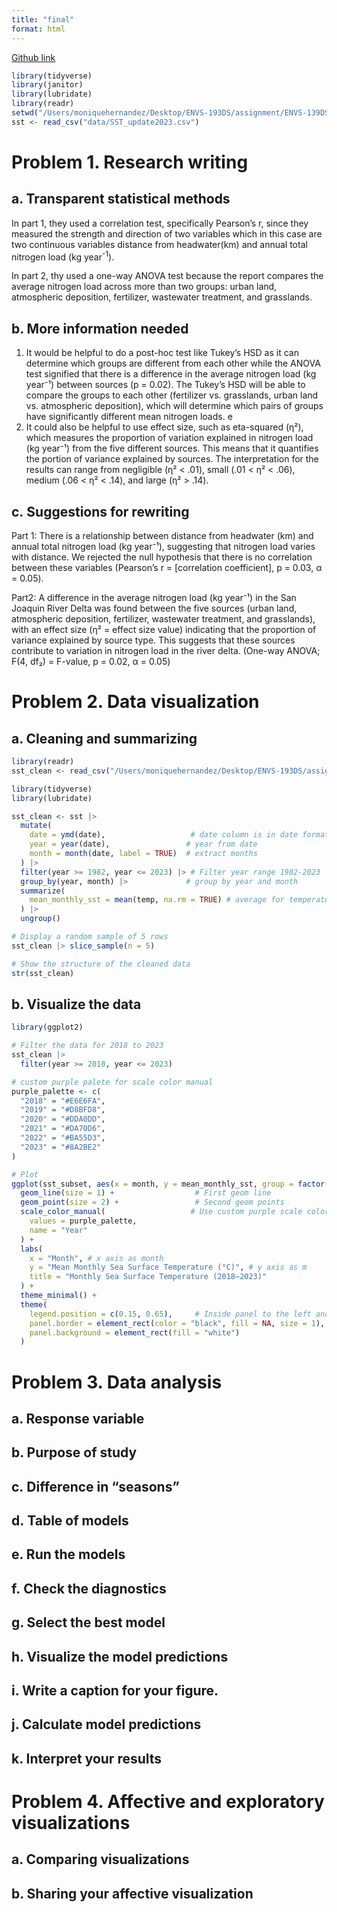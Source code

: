 ```yaml
---
title: "final"
format: html
---
```


[Github link](https://github.com/moniqueallyson/ENVS-193DS_spring-2025_final)

```r

library(tidyverse)
library(janitor)
library(lubridate)
library(readr)
setwd("/Users/moniquehernandez/Desktop/ENVS-193DS/assignment/ENVS-139DS-FINAL/ENVS-193DS_spring-2025_final")
sst <- read_csv("data/SST_update2023.csv")


```

# Problem 1. Research writing

## a. Transparent statistical methods

In part 1, they used a correlation test, specifically Pearson's r, since they measured the strength and direction of two variables which in this case are two continuous variables distance from headwater(km) and annual total nitrogen load (kg year^-1^).

In part 2, thy used a one-way ANOVA test because the report compares the average nitrogen load across more than two groups: urban land, atmospheric deposition, fertilizer, wastewater treatment, and grasslands.

## b. More information needed

1. It would be helpful to do a post-hoc test like Tukey's HSD as it can determine which groups are different from each other while the ANOVA test signified that there is a difference in the average nitrogen load (kg year⁻¹) between sources (p = 0.02). The Tukey's HSD will be able to compare the groups to each other (fertilizer vs. grasslands, urban land vs. atmospheric deposition), which will determine which pairs of groups have significantly different mean nitrogen loads.
e
2. It could also be helpful to use effect size, such as eta-squared (η²), which measures the proportion of variation explained in nitrogen load (kg year⁻¹) from the five different sources. This means that it quantifies the portion of variance explained by sources. The interpretation for the results can range from negligible (η² \< .01), small (.01 \< η² \< .06), medium (.06 \< η² \< .14), and large (η² \> .14).

## c. Suggestions for rewriting

Part 1: There is a relationship between distance from headwater (km) and annual total nitrogen load (kg year⁻¹), suggesting that nitrogen load varies with distance. We rejected the null hypothesis that there is no correlation between these variables (Pearson’s r = [correlation coefficient], p = 0.03, α = 0.05).

Part2: A difference in the average nitrogen load (kg year⁻¹) in the San Joaquin River Delta was found between the five sources (urban land, atmospheric deposition, fertilizer, wastewater treatment, and grasslands), with an effect size (η² = effect size value) indicating that the proportion of variance explained by source type. This suggests that these sources contribute to variation in nitrogen load in the river delta. (One-way ANOVA; F(4, df₂) = F-value, p = 0.02, α = 0.05)

# Problem 2. Data visualization

## a. Cleaning and summarizing

```r
library(readr)
sst_clean <- read_csv("/Users/moniquehernandez/Desktop/ENVS-193DS/assignment/ENVS-139DS-FINAL/ENVS-193DS_spring-2025_final/data/SST_update2023.csv")

library(tidyverse)
library(lubridate)

sst_clean <- sst |>                     
  mutate(                               
    date = ymd(date),                   # date column is in date format
    year = year(date),                 # year from date
    month = month(date, label = TRUE)  # extract months
  ) |>
  filter(year >= 1982, year <= 2023) |> # Filter year range 1982-2023
  group_by(year, month) |>             # group by year and month
  summarize(
    mean_monthly_sst = mean(temp, na.rm = TRUE) # average for temperature
  ) |>
  ungroup()

# Display a random sample of 5 rows
sst_clean |> slice_sample(n = 5)

# Show the structure of the cleaned data
str(sst_clean)

```


## b. Visualize the data

```r
library(ggplot2)

# Filter the data for 2018 to 2023
sst_clean |> 
  filter(year >= 2018, year <= 2023)

# custom purple palete for scale color manual
purple_palette <- c(
  "2018" = "#E6E6FA",
  "2019" = "#D8BFD8",
  "2020" = "#DDA0DD",
  "2021" = "#DA70D6",
  "2022" = "#BA55D3",
  "2023" = "#8A2BE2"
)

# Plot
ggplot(sst_subset, aes(x = month, y = mean_monthly_sst, group = factor(year), color = factor(year))) +
  geom_line(size = 1) +                  # First geom line
  geom_point(size = 2) +                 # Second geom points
  scale_color_manual(                   # Use custom purple scale color
    values = purple_palette,
    name = "Year"
  ) +
  labs(
    x = "Month", # x axis as month
    y = "Mean Monthly Sea Surface Temperature (°C)", # y axis as m
    title = "Monthly Sea Surface Temperature (2018–2023)"
  ) +
  theme_minimal() +
  theme(
    legend.position = c(0.15, 0.65),     # Inside panel to the left and lowered to avoid blocking
    panel.border = element_rect(color = "black", fill = NA, size = 1),
    panel.background = element_rect(fill = "white")
  )


```


# Problem 3. Data analysis

## a. Response variable

## b. Purpose of study

## c. Difference in “seasons”

## d. Table of models

## e. Run the models

## f. Check the diagnostics

## g. Select the best model

## h. Visualize the model predictions

## i. Write a caption for your figure.

## j. Calculate model predictions

## k. Interpret your results

# Problem 4. Affective and exploratory visualizations

## a. Comparing visualizations

## b. Sharing your affective visualization
